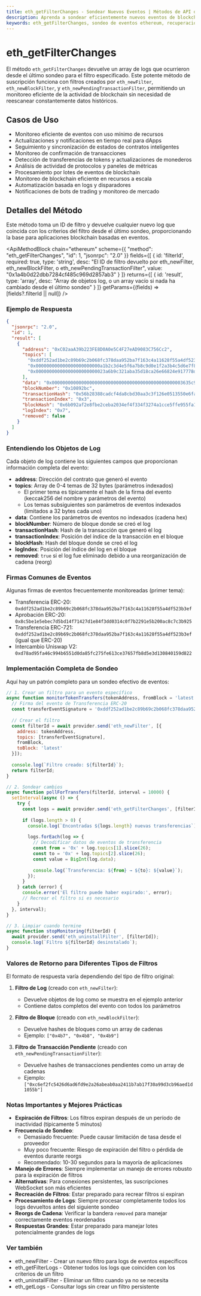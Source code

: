 ```yaml
---
title: eth_getFilterChanges - Sondear Nuevos Eventos | Métodos de API de Ethereum
description: Aprenda a sondear eficientemente nuevos eventos de blockchain usando eth_getFilterChanges - esencial para monitorear actividad de contratos inteligentes, transferencias de tokens y cambios de estado de blockchain.
keywords: eth_getFilterChanges, sondeo de eventos ethereum, recuperación de logs blockchain, monitoreo basado en filtros, eventos de contratos inteligentes, actualizaciones de log de eventos, estrategia de sondeo de filtros, notificación de eventos, recolección de logs, eventos blockchain
---
```


# eth_getFilterChanges

El método `eth_getFilterChanges` devuelve un array de logs que ocurrieron desde el último sondeo para el filtro especificado. Este potente método de suscripción funciona con filtros creados por `eth_newFilter`, `eth_newBlockFilter`, y `eth_newPendingTransactionFilter`, permitiendo un monitoreo eficiente de la actividad de blockchain sin necesidad de reescanear constantemente datos históricos.

## Casos de Uso

- Monitoreo eficiente de eventos con uso mínimo de recursos
- Actualizaciones y notificaciones en tiempo real para dApps
- Seguimiento y sincronización de estados de contratos inteligentes
- Monitoreo de confirmación de transacciones
- Detección de transferencias de tokens y actualizaciones de monederos
- Análisis de actividad de protocolos y paneles de métricas
- Procesamiento por lotes de eventos de blockchain
- Monitoreo de blockchain eficiente en recursos a escala
- Automatización basada en logs y disparadores
- Notificaciones de bots de trading y monitoreo de mercado

## Detalles del Método

Este método toma un ID de filtro y devuelve cualquier nuevo log que coincida con los criterios del filtro desde el último sondeo, proporcionando la base para aplicaciones blockchain basadas en eventos.

<ApiMethodBlock
  chain="ethereum"
  scheme={{
    "method": "eth_getFilterChanges",
    "id": 1,
    "jsonrpc": "2.0"
  }}
  fields={[
    {
      id: 'filterId',
      required: true,
      type: 'string',
      desc: "El ID de filtro devuelto por eth_newFilter, eth_newBlockFilter, o eth_newPendingTransactionFilter",
      value: "0x1a4b0d22dbb7284cf485c969d2857ab3"
    }
  ]}
  returns={[
    {
      id: 'result',
      type: 'array',
      desc: "Array de objetos log, o un array vacío si nada ha cambiado desde el último sondeo"
    }
  ]}
  getParams={(fields) => [fields?.filterId || null]}
/>

### Ejemplo de Respuesta

```json
{
  "jsonrpc": "2.0",
  "id": 1,
  "result": [
    {
      "address": "0xC02aaA39b223FE8D0A0e5C4F27eAD9083C756Cc2",
      "topics": [
        "0xddf252ad1be2c89b69c2b068fc378daa952ba7f163c4a11628f55a4df523b3ef",
        "0x000000000000000000000000a1b2c3d4e5f6a7b8c9d0e1f2a3b4c5d6e7f8a9b0",
        "0x00000000000000000000000023a6b9c321aba35d18ca26e66824e917778d9d2b"
      ],
      "data": "0x0000000000000000000000000000000000000000000000003635c9adc5dea00000",
      "blockNumber": "0x10892bc",
      "transactionHash": "0x56b28388cadcf4da8cbd30aa3c3f126e0513550e6fab6fc20992f3e1435846c8",
      "transactionIndex": "0x3",
      "blockHash": "0x6b092af2e8fbe2ceba2034ef4f334f3274a1cce5ffe955fa1895565d9278dac7",
      "logIndex": "0x7",
      "removed": false
    }
  ]
}
```

### Entendiendo los Objetos de Log

Cada objeto de log contiene los siguientes campos que proporcionan información completa del evento:

- **address**: Dirección del contrato que generó el evento
- **topics**: Array de 0-4 temas de 32 bytes (parámetros indexados)
  - El primer tema es típicamente el hash de la firma del evento (keccak256 del nombre y parámetros del evento)
  - Los temas subsiguientes son parámetros de eventos indexados (limitados a 32 bytes cada uno)
- **data**: Contiene los parámetros de eventos no indexados (cadena hex)
- **blockNumber**: Número de bloque donde se creó el log
- **transactionHash**: Hash de la transacción que generó el log
- **transactionIndex**: Posición del índice de la transacción en el bloque
- **blockHash**: Hash del bloque donde se creó el log
- **logIndex**: Posición del índice del log en el bloque
- **removed**: `true` si el log fue eliminado debido a una reorganización de cadena (reorg)

### Firmas Comunes de Eventos

Algunas firmas de eventos frecuentemente monitoreadas (primer tema):

- Transferencia ERC-20: `0xddf252ad1be2c89b69c2b068fc378daa952ba7f163c4a11628f55a4df523b3ef`
- Aprobación ERC-20: `0x8c5be1e5ebec7d5bd14f71427d1e84f3dd0314c0f7b2291e5b200ac8c7c3b925`
- Transferencia ERC-721: `0xddf252ad1be2c89b69c2b068fc378daa952ba7f163c4a11628f55a4df523b3ef` (igual que ERC-20)
- Intercambio Uniswap V2: `0xd78ad95fa46c994b6551d0da85fc275fe613ce37657fb8d5e3d130840159d822`

### Implementación Completa de Sondeo

Aquí hay un patrón completo para un sondeo efectivo de eventos:

```javascript
// 1. Crear un filtro para un evento específico
async function monitorTokenTransfers(tokenAddress, fromBlock = 'latest') {
  // Firma del evento de Transferencia ERC-20
  const transferEventSignature = '0xddf252ad1be2c89b69c2b068fc378daa952ba7f163c4a11628f55a4df523b3ef';
  
  // Crear el filtro
  const filterId = await provider.send('eth_newFilter', [{
    address: tokenAddress,
    topics: [transferEventSignature],
    fromBlock,
    toBlock: 'latest'
  }]);
  
  console.log(`Filtro creado: ${filterId}`);
  return filterId;
}

// 2. Sondear cambios
async function pollForTransfers(filterId, interval = 10000) {
  setInterval(async () => {
    try {
      const logs = await provider.send('eth_getFilterChanges', [filterId]);
      
      if (logs.length > 0) {
        console.log(`Encontradas ${logs.length} nuevas transferencias`);
        
        logs.forEach(log => {
          // Decodificar datos de eventos de transferencia
          const from = '0x' + log.topics[1].slice(26);
          const to = '0x' + log.topics[2].slice(26);
          const value = BigInt(log.data);
          
          console.log(`Transferencia: ${from} → ${to}: ${value}`);
        });
      }
    } catch (error) {
      console.error('El filtro puede haber expirado:', error);
      // Recrear el filtro si es necesario
    }
  }, interval);
}

// 3. Limpiar cuando termine
async function stopMonitoring(filterId) {
  await provider.send('eth_uninstallFilter', [filterId]);
  console.log(`Filtro ${filterId} desinstalado`);
}
```

### Valores de Retorno para Diferentes Tipos de Filtros

El formato de respuesta varía dependiendo del tipo de filtro original:

1. **Filtro de Log** (creado con `eth_newFilter`):
   - Devuelve objetos de log como se muestra en el ejemplo anterior
   - Contiene datos completos del evento con todos los parámetros

2. **Filtro de Bloque** (creado con `eth_newBlockFilter`):
   - Devuelve hashes de bloques como un array de cadenas
   - Ejemplo: `["0x4b7", "0x4b8", "0x4b9"]`

3. **Filtro de Transacción Pendiente** (creado con `eth_newPendingTransactionFilter`):
   - Devuelve hashes de transacciones pendientes como un array de cadenas
   - Ejemplo: `["0xc6ef2fc5426d6ad6fd9e2a26abeab0aa2411b7ab17f30a99d3cb96aed1d1055b"]`

### Notas Importantes y Mejores Prácticas

- **Expiración de Filtros**: Los filtros expiran después de un período de inactividad (típicamente 5 minutos)
- **Frecuencia de Sondeo**: 
  - Demasiado frecuente: Puede causar limitación de tasa desde el proveedor
  - Muy poco frecuente: Riesgo de expiración del filtro o pérdida de eventos durante reorgs
  - Recomendado: 10-30 segundos para la mayoría de aplicaciones
- **Manejo de Errores**: Siempre implementar un manejo de errores robusto para la expiración de filtros
- **Alternativas**: Para conexiones persistentes, las suscripciones WebSocket son más eficientes
- **Recreación de Filtros**: Estar preparado para recrear filtros si expiran
- **Procesamiento de Logs**: Siempre procesar completamente todos los logs devueltos antes del siguiente sondeo
- **Reorgs de Cadena**: Verificar la bandera `removed` para manejar correctamente eventos reordenados
- **Respuestas Grandes**: Estar preparado para manejar lotes potencialmente grandes de logs

### Ver también

- <Link to="/docs/ethereum/core-methods/eth_newFilter" title="Crear filtros de eventos">eth_newFilter</Link> - Crear un nuevo filtro para logs de eventos específicos
- <Link to="/docs/ethereum/core-methods/eth_getFilterLogs" title="Obtener todos los logs de filtro">eth_getFilterLogs</Link> - Obtener todos los logs que coinciden con los criterios de un filtro
- <Link to="/docs/ethereum/core-methods/eth_uninstallFilter" title="Eliminar un filtro">eth_uninstallFilter</Link> - Eliminar un filtro cuando ya no se necesita
- <Link to="/docs/ethereum/core-methods/eth_getLogs" title="Consultar logs directamente">eth_getLogs</Link> - Consultar logs sin crear un filtro persistente
